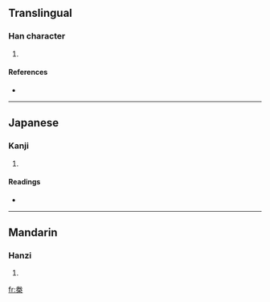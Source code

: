 ==Translingual==

===Han character===
{{Han char|rn=75|rad=木|as=06|sn=10|four=|canj=火手木 (FQD)}}

# {{defn|Han|sort=木06}}

====References====
* {{Han ref|kx=0525.110|dkj=14764|dj=0914.060|hdz=21202.040|uh=684A|ud=26698}}

----

==Japanese==

===Kanji===
{{ja-kanji|grade=|rs=木06}}

# {{defn|Japanese}}

====Readings====
* {{ja-readings|on=[[けん]] (ken)|kun=}}

----

==Mandarin==

===Hanzi===
{{cmn-hanzi|pin=[[juàn]] ([[juan4]]), [[quān]] ([[quan1]]), [[quán]] ([[quan2]])|wg=chüan<sup>4</sup>, ch'üan<sup>1</sup>, ch'üan<sup>2</sup>}}

# {{defn|Mandarin}}

[[fr:桊]]